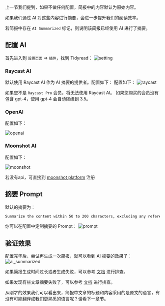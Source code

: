 
上一节我们提到，如果不做任何配置，简报中的内容默认为原始内容。

如果我们通过 AI 对这些内容进行摘要，会进一步提升我们的阅读效率。

若简报中存在 `AI Summarized` 标记，则说明该简报已经使用 AI 进行了摘要。

## 配置 AI

首先进入到 `设置页面` => `插件`，找到 Tidyread：
![setting](https://tidyread.s3.us-west-2.amazonaws.com/setting.png)

### Raycast AI

默认使用 Raycast AI 作为 AI 摘要的提供者。配置如下：
配置如下：
![raycast](https://tidyread.s3.us-west-2.amazonaws.com/raycast_config.png)

<Callout type="warning">如果您不是 `Raycast Pro` 会员，将无法使用 Raycast AI。</Callout>
<Callout type="info">如果您购买的会员没有包含 gpt-4，使用 gpt-4 会自动降级到 3.5。</Callout>

### OpenAI

配置如下：

![openai](https://tidyread.s3.us-west-2.amazonaws.com/openai_config.png)

### Moonshot AI

配置如下：

![moonshot](https://tidyread.s3.us-west-2.amazonaws.com/moonshot_config.png)

<Callout type="info">若没有api，可直接到 [moonshot platform](https://platform.moonshot.cn/) 注册</Callout>

## 摘要 Prompt

默认的摘要为：

```md copy
Summarize the content within 50 to 200 characters, excluding any references to author publicity and promotion. The summary should be straightforward and in {{lang}}.
```

你可以在配置中定制摘要的 Prompt：
![prompt](https://tidyread.s3.us-west-2.amazonaws.com/prompt_setting.png)

## 验证效果

配置完毕后，尝试再生成一次简报，就可以看到 AI 摘要的效果了：
![ai_summarized](https://tidyread.s3.us-west-2.amazonaws.com/digest_with_ai.png)

如果简报生成时间过长或者生成失败，可以参考 [文档](/zh-CN/docs/why-digest-failed) 进行排查。

如果发现有些文章摘要失败了，可以参考 [文档](/zh-CN/docs/why-some-articles-fail-to-be-summarized) 进行排查。

从刚才的效果我们可以看出来，简报中文章的标题和内容采用的是原文的语言，有没有可能翻译成我们更熟悉的语言呢？请看下一章节。
